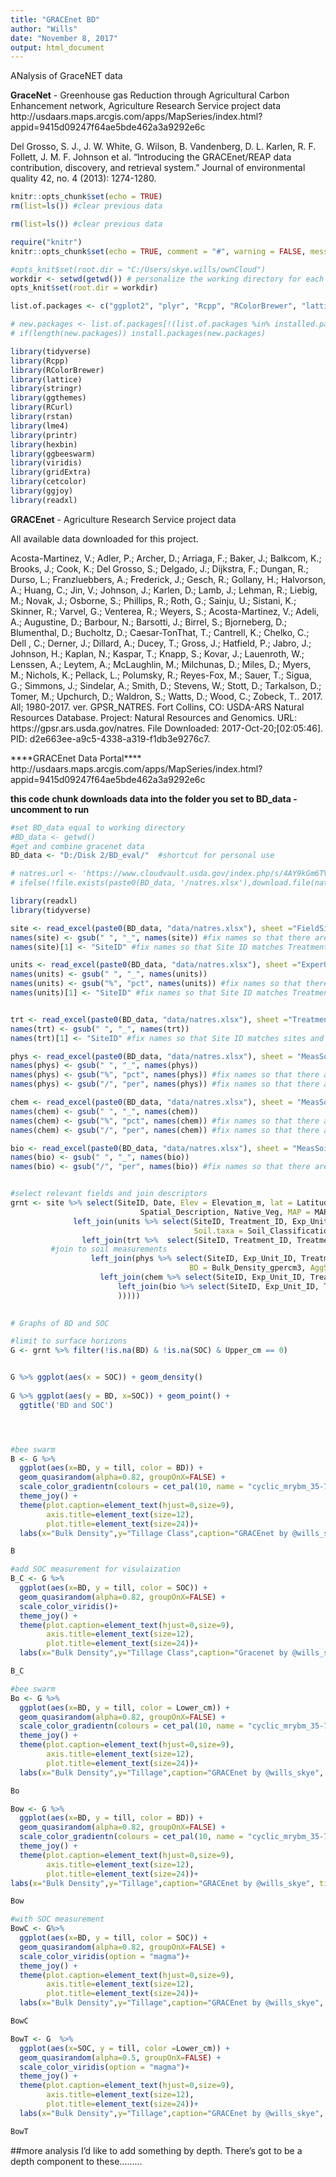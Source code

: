 ```yaml
---
title: "GRACEnet BD"
author: "Wills"
date: "November 8, 2017"
output: html_document
---
```


ANalysis of GraceNET data

**GraceNet** - Greenhouse gas Reduction through Agricultural Carbon Enhancement network, Agriculture Research Service project data http://usdaars.maps.arcgis.com/apps/MapSeries/index.html?appid=9415d09247f64ae5bde462a3a9292e6c 


Del Grosso, S. J., J. W. White, G. Wilson, B. Vandenberg, D. L. Karlen, R. F. Follett, J. M. F. Johnson et al. "Introducing the GRACEnet/REAP data contribution, discovery, and retrieval system." Journal of environmental quality 42, no. 4 (2013): 1274-1280.

```r
knitr::opts_chunk$set(echo = TRUE)
rm(list=ls()) #clear previous data

rm(list=ls()) #clear previous data

require("knitr")
knitr::opts_chunk$set(echo = TRUE, comment = "#", warning = FALSE, message = FALSE, error =FALSE, tidy.opts=list(width.cutoff=60),tidy=TRUE)

#opts_knit$set(root.dir = "C:/Users/skye.wills/ownCloud")
workdir <- setwd(getwd()) # personalize the working directory for each user.
opts_knit$set(root.dir = workdir)

list.of.packages <- c("ggplot2", "plyr", "Rcpp", "RColorBrewer", "lattice", "aqp", "stringr", "reshape2", "ggthemes", "tidyverse", "RCurl", "Hmisc", "gridExtra", 'ggmosaic', 'png','rstan','lme4', 'printr', "dplyr","tidyr",  "hexbin",  "ggridge", "ggbeeswarm", "viridis", "gridExtra", "cetcolor", "ggjoy", "readxl")

# new.packages <- list.of.packages[!(list.of.packages %in% installed.packages()[,"Package"])]
# if(length(new.packages)) install.packages(new.packages)

library(tidyverse)
library(Rcpp)
library(RColorBrewer)
library(lattice)
library(stringr)
library(ggthemes)
library(RCurl)
library(rstan)
library(lme4)
library(printr)
library(hexbin)
library(ggbeeswarm)
library(viridis)
library(gridExtra)
library(cetcolor)
library(ggjoy)
library(readxl)

```

**GRACEnet** - Agriculture Research Service project data

All available data downloaded for this project.

Acosta-Martinez, V.; Adler, P.; Archer, D.; Arriaga, F.; Baker, J.; Balkcom, K.; Brooks, J.; Cook, K.; Del Grosso, S.; Delgado, J.; Dijkstra, F.; Dungan, R.; Durso, L.; Franzluebbers, A.; Frederick, J.; Gesch, R.; Gollany, H.; Halvorson, A.; Huang, C.; Jin, V.; Johnson, J.; Karlen, D.; Lamb, J.; Lehman, R.; Liebig, M.; Novak, J.; Osborne, S.; Phillips, R.; Roth, G.; Sainju, U.; Sistani, K.; Skinner, R.; Varvel, G.; Venterea, R.; Weyers, S.; Acosta-Martinez, V.; Adeli, A.; Augustine, D.; Barbour, N.; Barsotti, J.; Birrel, S.; Bjorneberg, D.; Blumenthal, D.; Bucholtz, D.; Caesar-TonThat, T.; Cantrell, K.; Chelko, C.; Dell , C.; Derner, J.; Dillard, A.; Ducey, T.; Gross, J.; Hatfield, P.; Jabro, J.; Johnson, H.; Kaplan, N.; Kaspar, T.; Knapp, S.; Kovar, J.; Lauenroth, W.; Lenssen, A.; Leytem, A.; McLaughlin, M.; Milchunas, D.; Miles, D.; Myers, M.; Nichols, K.; Pellack, L.; Polumsky, R.; Reyes-Fox, M.; Sauer, T.; Sigua, G.; Simmons, J.; Sindelar, A.; Smith, D.; Stevens, W.; Stott, D.; Tarkalson, D.; Tomer, M.; Upchurch, D.; Waldron, S.; Watts, D.; Wood, C.; Zobeck, T.. 2017. All; 1980-2017. ver. GPSR_NATRES. Fort Collins, CO: USDA-ARS Natural Resources Database. Project: Natural Resources and Genomics. URL: https://gpsr.ars.usda.gov/natres. File Downloaded: 2017-Oct-20;[02:05:46]. PID: d2e663ee-a9c5-4338-a319-f1db3e9276c7.

****GRACEnet Data Portal****
http://usdaars.maps.arcgis.com/apps/MapSeries/index.html?appid=9415d09247f64ae5bde462a3a9292e6c 


**this code chunk downloads data into the folder you set to BD_data - uncomment to run**

```r
#set BD_data equal to working directory
#BD_data <- getwd()
#get and combine gracenet data
BD_data <- "D:/Disk 2/BD_eval/"  #shortcut for personal use

# natres.url <- 'https://www.cloudvault.usda.gov/index.php/s/4AY9kGm6TVBD2u6/download'
# ifelse(!file.exists(paste0(BD_data, '/natres.xlsx'),download.file(natres.xlsx, destfile = paste0(BD_data,'/data/natres.csv')), "File already downloaded")

library(readxl)
library(tidyverse)

site <- read_excel(paste0(BD_data, "data/natres.xlsx"), sheet ="FieldSites" )
names(site) <- gsub(" ", "_", names(site)) #fix names so that there are no spaces
names(site)[1] <- "SiteID" #fix names so that Site ID matches Treatments and units

units <- read_excel(paste0(BD_data, "data/natres.xlsx"), sheet ="ExperUnits" ) 
names(units) <- gsub(" ", "_", names(units))
names(units) <- gsub("%", "pct", names(units)) #fix names so that there are no %(special character)
names(units)[1] <- "SiteID" #fix names so that Site ID matches Treatments and sites


trt <- read_excel(paste0(BD_data, "data/natres.xlsx"), sheet ="Treatments" )
names(trt) <- gsub(" ", "_", names(trt))
names(trt)[1] <- "SiteID" #fix names so that Site ID matches sites and units

phys <- read_excel(paste0(BD_data, "data/natres.xlsx"), sheet = "MeasSoilPhys")
names(phys) <- gsub(" ", "_", names(phys))
names(phys) <- gsub("%", "pct", names(phys)) #fix names so that there are no %(special character)
names(phys) <- gsub("/", "per", names(phys)) #fix names so that there are no /(special character)

chem <- read_excel(paste0(BD_data, "data/natres.xlsx"), sheet = "MeasSoilChem")  
names(chem) <- gsub(" ", "_", names(chem))
names(chem) <- gsub("%", "pct", names(chem)) #fix names so that there are no %(special character)
names(chem) <- gsub("/", "per", names(chem)) #fix names so that there are no /(special character)

bio <- read_excel(paste0(BD_data, "data/natres.xlsx"), sheet = "MeasSoilBiol")  
names(bio) <- gsub(" ", "_", names(bio))
names(bio) <- gsub("/", "per", names(bio)) #fix names so that there are no /(special character)


#select relevant fields and join descriptors             
grnt <- site %>% select(SiteID, Date, Elev = Elevation_m, lat = Latitude_decimal_deg, lon = Longitude_decimal_deg, 
                             Spatial_Description, Native_Veg, MAP = MAP_mm, MAT = MAT_degC) %>%
              left_join(units %>% select(SiteID, Treatment_ID, Exp_Unit_ID, Field_ID, Slope_pct, lat_unit = Latitude, lon_unit = Longitude, 
                                         Soil.taxa = Soil_Classification, size_unit = Exp_Unit_Size_m2) %>% 
                left_join(trt %>%  select(SiteID, Treatment_ID, Treatment_Descriptor, till = Tillage_Descriptor, Cover_Crop) %>%
         #join to soil measurements
                  left_join(phys %>% select(SiteID, Exp_Unit_ID, Treatment_ID, Upper_cm, Lower_cm, Sand = Sand_pct, Silt = Silt_pct, Clay = Clay_pct,
                                        BD = Bulk_Density_gpercm3, AggStab = H2O_Stable_Aggregates_pct) %>%
                    left_join(chem %>% select(SiteID, Exp_Unit_ID, Treatment_ID, SOC = Organic_C_gCperkg, TSC_gCperkg, pH) %>%
                        left_join(bio %>% select(SiteID, Exp_Unit_ID, Treatment_ID, bg = Glucosidase_mgperkgperhr, POM_gCperkg)
                        )))))
  

```

```r

# Graphs of BD and SOC

#limit to surface horizons
G <- grnt %>% filter(!is.na(BD) & !is.na(SOC) & Upper_cm == 0)


G %>% ggplot(aes(x = SOC)) + geom_density()
 
G %>% ggplot(aes(y = BD, x=SOC)) + geom_point() +
  ggtitle('BD and SOC')




#bee swarm
B <- G %>%
  ggplot(aes(x=BD, y = till, color = BD)) +  
  geom_quasirandom(alpha=0.82, groupOnX=FALSE) + 
  scale_color_gradientn(colours = cet_pal(10, name = "cyclic_mrybm_35-75_c68_n256"), name = "BD")+
  theme_joy() +
  theme(plot.caption=element_text(hjust=0,size=9),
        axis.title=element_text(size=12),
        plot.title=element_text(size=24))+
  labs(x="Bulk Density",y="Tillage Class",caption="GRACEnet by @wills_skye", title="Surface BD by Tillage Class")

B          

#add SOC measurement for visulaization
B_C <- G %>%
  ggplot(aes(x=BD, y = till, color = SOC)) +  
  geom_quasirandom(alpha=0.82, groupOnX=FALSE) + 
  scale_color_viridis()+
  theme_joy() +
  theme(plot.caption=element_text(hjust=0,size=9),
        axis.title=element_text(size=12),
        plot.title=element_text(size=24))+
  labs(x="Bulk Density",y="Tillage Class",caption="Gracenet by @wills_skye", title="Surface BD by Tillage Class")

B_C

#bee swarm
Bo <- G %>%
  ggplot(aes(x=BD, y = till, color = Lower_cm)) +  
  geom_quasirandom(alpha=0.82, groupOnX=FALSE) + 
  scale_color_gradientn(colours = cet_pal(10, name = "cyclic_mrybm_35-75_c68_n256"), name = "Lower Depth (cm)")+
  theme_joy() +
  theme(plot.caption=element_text(hjust=0,size=9),
        axis.title=element_text(size=12),
        plot.title=element_text(size=24))+
  labs(x="Bulk Density",y="Tillage",caption="GRACEnet by @wills_skye", title="SurfaceBulk Density by Tillage")

Bo

Bow <- G %>%
  ggplot(aes(x=BD, y = till, color = BD)) +  
  geom_quasirandom(alpha=0.82, groupOnX=FALSE) + 
  scale_color_gradientn(colours = cet_pal(10, name = "cyclic_mrybm_35-75_c68_n256"), name = "BD")+
  theme_joy() +
  theme(plot.caption=element_text(hjust=0,size=9),
        axis.title=element_text(size=12),
        plot.title=element_text(size=24))+
labs(x="Bulk Density",y="Tillage",caption="GRACEnet by @wills_skye", title="Surface Bulk Density by Tillage")

Bow

#with SOC measurement
BowC <- G%>%
  ggplot(aes(x=BD, y = till, color = SOC)) +  
  geom_quasirandom(alpha=0.82, groupOnX=FALSE) + 
  scale_color_viridis(option = "magma")+
  theme_joy() +
  theme(plot.caption=element_text(hjust=0,size=9),
        axis.title=element_text(size=12),
        plot.title=element_text(size=24))+
  labs(x="Bulk Density",y="Tillage",caption="GRACEnet by @wills_skye", title="Surface Bulk Density by Tillage")

BowC

BowT <- G  %>%
  ggplot(aes(x=SOC, y = till, color =Lower_cm)) +  
  geom_quasirandom(alpha=0.5, groupOnX=FALSE) + 
  scale_color_viridis(option = "magma")+
  theme_joy() +
  theme(plot.caption=element_text(hjust=0,size=9),
        axis.title=element_text(size=12),
        plot.title=element_text(size=24))+
  labs(x="Bulk Density",y="Tillage",caption="GRACEnet by @wills_skye", title="Surface SOC by Tillage")

BowT                  
```

##more analysis
I'd like to add something by depth.  There's got to be a depth component to these.........